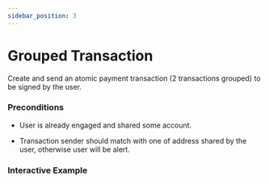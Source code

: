 ```yaml
---
sidebar_position: 3
---
```



# Grouped Transaction

Create and send an atomic payment transaction (2 transactions grouped) to be signed by the user.

### Preconditions

* User is already engaged and shared some account.

* Transaction sender should match with one of address shared by the user, otherwise user will be alert.

### Interactive Example
<GroupTransaction />
